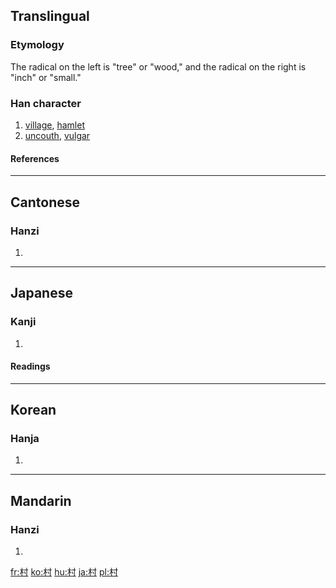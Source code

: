 ==Translingual==
===Etymology===
The radical on the left is "tree" or "wood," and the radical on the right is "inch" or "small."<!--why this symbolizes "village" I have no idea!-->
===Han character===
{{Han char|rn=75|rad=木|as=03|sn=7|four=4490<sub>0</sub>|canj=木木戈 (DDI)}}
# [[village]], [[hamlet]]
# [[uncouth]], [[vulgar]]
====References====
{{Han ref|kx=0511.170|dkj=14464|dj=0896.050|hdz=21158.020|uh=6751|ud=26449|bh=A7F8|bd=43000}}
----
==Cantonese==
===Hanzi===
{{yue-hanzi|jyut=|y=[[chyun1]]}}
# {{defn|Cantonese}}
----
==Japanese==
===Kanji===
{{ja-kanji|grade=1|rs=木03}}
# {{defn|Japanese}}
====Readings====
{{ja-readings|on=[[そん]] (son)|kun=[[むら]] (mura)}}
----
==Korean==
===Hanja===
{{ko-hanja|hangeul=촌|eumhun=마을|rv=chon|mr=ch'on|y=chon}}
# {{defn|Korean}}
----
==Mandarin==
===Hanzi===
{{cmn-hanzi|pin=[[cūn]] ([[cun1]])|wg=[[ts'un1|ts'un<sup>1</sup>]]}}
# {{defn|Mandarin}}

[[fr:村]]
[[ko:村]]
[[hu:村]]
[[ja:村]]
[[pl:村]]